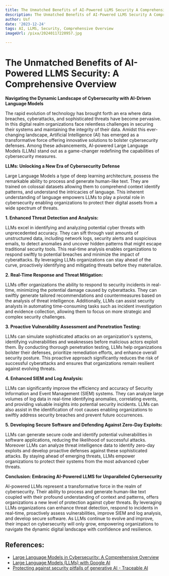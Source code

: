 ```yaml
---
title: The Unmatched Benefits of AI-Powered LLMS Security A Comprehensive Overview
description: The Unmatched Benefits of AI-Powered LLMS Security A Comprehensive Overview
author: Usf
date: '2023-12-24'
tags: AI, LLMS, Security, Comprehensive Overview
imageUrl: /pixa/20240117220957.jpg

---
```

#  The Unmatched Benefits of AI-Powered LLMS Security: A Comprehensive Overview

**Navigating the Dynamic Landscape of Cybersecurity with AI-Driven Language Models**

The  rapid evolution of technology has brought forth an era where data breaches, cyberattacks,  and sophisticated threats have become pervasive. In this digital realm organizations face relentless challenges in securing their systems  and maintaining the integrity of their data. Amidst this ever-changing landscape, Artificial Intelligence (AI)  has emerged as a transformative force offering innovative  solutions to bolster cybersecurity defenses.  Among these advancements, AI-powered Large Language Models (LLMs) stand out as a game-changer redefining  the capabilities of cybersecurity measures.

**LLMs: Unlocking a New Era of Cybersecurity Defense**

Large Language Models  a type of deep learning architecture, possess the  remarkable  ability to process and generate human-like text.  They are trained on colossal datasets allowing them to comprehend context identify patterns, and understand the intricacies of language.  This inherent  understanding of language empowers LLMs to play a pivotal role in cybersecurity enabling  organizations to protect their digital  assets from a  wide spectrum of threats.

**1. Enhanced Threat Detection and Analysis:**

LLMs excel in identifying and analyzing potential cyber threats with unprecedented accuracy. They  can sift through vast amounts  of unstructured data, including network logs, security alerts and suspicious emails, to detect anomalies and uncover  hidden patterns that might escape traditional security tools. This real-time analysis  enables organizations to respond swiftly to potential breaches and minimize the impact of  cyberattacks. By leveraging LLMs organizations  can stay ahead  of the curve, proactively identifying and mitigating threats before they materialize.

**2. Real-Time Response and Threat Mitigation:**

LLMs offer organizations the ability to respond to security incidents  in real-time,  minimizing the potential damage caused by cyberattacks. They can  swiftly  generate tailored recommendations and  countermeasures based on the analysis of  threat intelligence.  Additionally, LLMs can assist security analysts in automating  time-consuming tasks such as incident investigation and evidence collection, allowing them to focus on more strategic and complex security challenges.

**3. Proactive Vulnerability Assessment and Penetration Testing:**

LLMs can simulate sophisticated  attacks on an organization's systems, identifying vulnerabilities and weaknesses before malicious actors exploit them. By conducting thorough penetration testing, LLMs help organizations bolster their defenses, prioritize  remediation efforts, and enhance overall security posture. This  proactive approach significantly reduces the risk of successful cyberattacks and  ensures that organizations remain resilient against evolving threats.

**4.  Enhanced  SIEM and Log Analysis:**

LLMs can significantly improve the efficiency and accuracy of Security Information and Event Management (SIEM) systems. They can analyze  large volumes of log data in real-time identifying anomalies, correlating events, and providing valuable insights  into  potential  security incidents. LLMs can also assist in the identification of root causes enabling organizations to swiftly address security breaches and prevent future  occurrences.

**5. Developing Secure Software and Defending Against Zero-Day Exploits:**

LLMs  can generate secure code  and identify potential vulnerabilities in software applications, reducing the likelihood of successful attacks. Moreover LLMs can analyze threat intelligence data to  identify zero-day exploits and develop proactive defenses against these sophisticated attacks. By staying ahead of emerging  threats, LLMs empower organizations  to protect their systems from the  most advanced cyber threats.

**Conclusion: Embracing AI-Powered LLMS for Unparalleled Cybersecurity**

AI-powered  LLMs represent a transformative force in the  realm of cybersecurity. Their ability  to process and generate human-like text coupled with their profound understanding of context  and patterns, offers organizations a  new level of protection  against cyber threats. By leveraging LLMs organizations can enhance threat detection, respond  to incidents in real-time, proactively assess vulnerabilities, improve SIEM and log analysis, and develop  secure  software. As LLMs continue to evolve and improve, their impact on cybersecurity will only grow, empowering organizations  to navigate the dynamic digital landscape with confidence and resilience.

## References:
- [Large Language Models in Cybersecurity: A Comprehensive Overview](https://medium.com/@InnovateForge/large-language-models-in-cybersecurity-a-comprehensive-overview-eee782902435)
- [Large Language Models (LLMs) with Google AI](https://cloud.google.com/ai/llms)
- [Protecting against security pitfalls of generative AI - Traceable AI](https://www.traceable.ai/blog-post/safeguarding-enterprise-software-protecting-against-security-pitfalls-of-generative-ai-and-llms)
